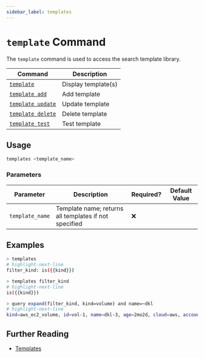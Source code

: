 ```yaml
---
sidebar_label: templates
---
```


# `template` Command

The `template` command is used to access the search template library.

| Command                           | Description         |
| --------------------------------- | ------------------- |
| [`template`](#usage)              | Display template(s) |
| [`template add`](./add.mdx)       | Add template        |
| [`template update`](./update.mdx) | Update template     |
| [`template delete`](./delete.mdx) | Delete template     |
| [`template test`](./test.mdx)     | Test template       |

## Usage

```bash
templates <template_name>
```

### Parameters

| Parameter       | Description                                           | Required? | Default Value |
| --------------- | ----------------------------------------------------- | --------- | ------------- |
| `template_name` | Template name; returns all templates if not specified | ❌        |               |

## Examples

```bash title="List all templates"
> templates
# highlight-next-line
filter_kind: is({{kind}})
```

```bash title="Display the filter_kind template"
> templates filter_kind
# highlight-next-line
is({{kind}})
```

```bash title="Use the filter_kind template"
> query expand(filter_kind, kind=volume) and name=~dkl
# highlight-next-line
kind=aws_ec2_volume, id=vol-1, name=dkl-3, age=2mo2d, cloud=aws, account=eng, region=us-west-2
```

## Further Reading

- [Templates](../../templates.mdx)
